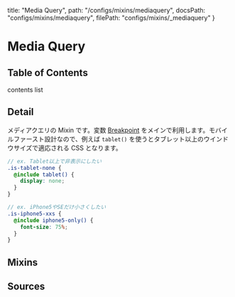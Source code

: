   title: "Media Query",
  path: "/configs/mixins/mediaquery",
  docsPath: "configs/mixins/mediaquery",
  filePath: "configs/mixins/_mediaquery"
}


# Media Query

## Table of Contents

contents list

## Detail

メディアクエリの Mixin です。変数 [Breakpoint](/configs/variables/breakpoint) をメインで利用します。モバイルファースト設計なので、例えば `tablet()` を使うとタブレット以上のウインドウサイズで適応される CSS となります。

```scss
// ex. Tablet以上で非表示にしたい
.is-tablet-none {
  @include tablet() {
    display: none;
  }
}

// ex. iPhone5やSEだけ小さくしたい
.is-iphone5-xxs {
  @include iphone5-only() {
    font-size: 75%;
  }
}
```

## Mixins

<PreviewMixins filePath={meta.filePath} />

## Sources

<PreviewSources
  title={meta.title}
  docsPath={meta.docsPath}
  scssPath={meta.filePath}
/>

